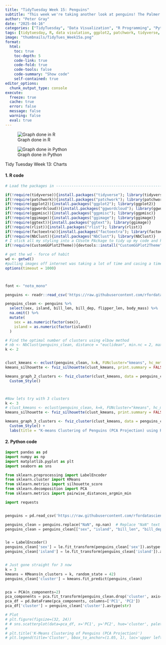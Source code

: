 ```yaml
---
title: "TidyTuesday Week 15: Penguins"
subtitle: "This week we're taking another look at penguins! The Palmer Penguins dataset first appeared in TidyTuesday back in July of 2020. We're using the dataset again because, as of R 4.5.0 (released this past Friday), the datasets are available in the base R datasets package!"
author: "Peter Gray"
date: "2025-04-16" 
categories: ["TidyTuesday", "Data Visualization", "R Programming", "Python", "2025"]
tags: [tidytuesday, R, data visulation, ggplot2, patchwork, tidyverse, python, seaborn]
image: "thumbnails/TidyTues_Week15a.png"
format:
  html:
    toc: true
    toc-depth: 5
    code-link: true
    code-fold: true
    code-tools: false
    code-summary: "Show code"
    self-contained: true
editor_options: 
  chunk_output_type: console
execute: 
  freeze: true                                                  
  cache: true                                                   
  error: false
  message: false
  warning: false
  eval: true
---
```


::: {#fig-charts layout-ncol="2"}
![Graph done in R](thumbnails/TidyTues_Week15a.png){#fig-singlechart}

![Graph done in Python](thumbnails/TidyTues_Week15b.png){#fig-multiplecharts}

Tidy Tuesday Week 13: Charts
:::

#### 1. R code

```r


# Load the packages in ----------------------------------------------------

if(!require(tidyverse)){install.packages("tidyverse"); library(tidyverse)}
if(!require(patchwork)){install.packages("patchwork"); library(patchwork)}
if(!require(ggplot2)){install.packages("ggplot2"); library(ggplot2)}
if(!require(ggwordcloud)){install.packages("ggwordcloud"); library(ggwordcloud)}
if(!require(ggpmisc)){install.packages("ggpmisc"); library(ggpmisc)}
if(!require(ggimage)){install.packages("ggimage"); library(ggimage)}
if(!require(ggtext)){install.packages("ggtext"); library(ggimage)}
if(!require(rlist)){install.packages("rlist"); library(rlist)}
if(!require(factoextra)){install.packages("factoextra"); library(factoextra)}
if(!require(NbClust)){install.packages("NbClust"); library(NbClust)}
# I stick all my styling into a CUsotm PAckage to tidy up my code and keep it consistent over the time
if(!require(CustomGGPlot2Theme)){devtools::install("CustomGGPlot2Theme"); library(CustomGGPlot2Theme)}

# get the wd - force of habit
wd <- getwd()
#pulling images off internet was taking a lot of time and casing a time out error
options(timeout = 1000) 



font <- "noto_mono"

penguins <- readr::read_csv('https://raw.githubusercontent.com/rfordatascience/tidytuesday/main/data/2025/2025-04-15/penguins.csv')

penguins_clean <- penguins %>% 
  select(sex, island, bill_len, bill_dep, flipper_len, body_mass) %>% 
  na.omit() %>% 
  mutate(
    sex = as.numeric(factor(sex)),
    island = as.numeric(factor(island))
  )

# Find the optimal number of clusters using elbow method
# nb <- NbClust(penguins_clean, distance = "euclidean", min.nc = 2, max.nc = 10, method = "kmeans")
k <- 2


clust_kmeans <- eclust(penguins_clean, k=k, FUNcluster="kmeans", hc_metric="euclidean", graph=FALSE)
kmeans_silhouette <- fviz_silhouette(clust_kmeans, print.summary = FALSE)

kmeans_graph_2_clusters <- fviz_cluster(clust_kmeans, data = penguins_clean) +
  Custom_Style() 



#Now lets try with 3 clusters
k <- 3
# clust_kmeans <- eclust(penguins_clean, k=k, FUNcluster="kmeans", hc_metric="euclidean", graph=FALSE)
kmeans_silhouette <- fviz_silhouette(clust_kmeans, print.summary = FALSE)

kmeans_graph_3_clusters <- fviz_cluster(clust_kmeans, data = penguins_clean, labelsize = 0) +
  Custom_Style() +
  labs(title = "K-means Clustering of Penguins (PCA Projection) using R and ggplot2")


```


#### 2. Python code

```python

import pandas as pd
import numpy as np
import matplotlib.pyplot as plt
import seaborn as sns

from sklearn.preprocessing import LabelEncoder
from sklearn.cluster import KMeans
from sklearn.metrics import silhouette_score
from sklearn.decomposition import PCA
from sklearn.metrics import pairwise_distances_argmin_min

import requests


penguins = pd.read_csv('https://raw.githubusercontent.com/rfordatascience/tidytuesday/main/data/2025/2025-04-15/penguins.csv')

penguins_clean = penguins.replace("NaN", np.nan)  # Replace "NaN" text with actual NaN values
penguins_clean = penguins_clean[["sex", "island", "bill_len", "bill_dep", "flipper_len", "body_mass"]].dropna()


le = LabelEncoder()
penguins_clean['sex'] = le.fit_transform(penguins_clean['sex']).astype(float)
penguins_clean['island'] = le.fit_transform(penguins_clean['island']).astype(float)


# Just gone straight for 3 now
k = 3
kmeans = KMeans(n_clusters = k, random_state = 42)
penguins_clean['cluster'] = kmeans.fit_predict(penguins_clean)


pca = PCA(n_components=2)
pca_components = pca.fit_transform(penguins_clean.drop('cluster', axis=1))
pca_df = pd.DataFrame(pca_components, columns=['PC1', 'PC2'])
pca_df['cluster'] = penguins_clean['cluster'].astype(str)

# Plot
# plt.figure(figsize=(32, 24))
# # sns.scatterplot(data=pca_df, x='PC1', y='PC2', hue='cluster', palette='Set2', s=100)
# 
# plt.title('K-Means Clustering of Penguins (PCA Projection)')
# plt.legend(title='Cluster', bbox_to_anchor=(1.05, 1), loc='upper left', borderaxespad=0.)
```
